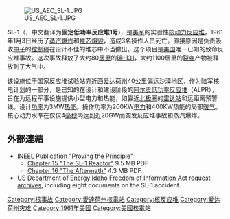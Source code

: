 {{unreferenced|time=2011-03-18T11:41:52+00:00}}
{{noteTA|G1=核能
|1= zh-cn:堆芯熔毁; zh-hant:爐心熔解; zh-hk:爐心熔解; 
|2= zh-cn:堆芯; zh-hant:爐心; zh-hk:爐心
}}
[[File:US_AEC_SL-1.JPG|thumb]]


'''SL-1'''（{{lang-en|'''Stationary Low-Power Reactor Number One'''}}，中文翻译为'''固定低功率反应堆1号''')，是[[美军|美军]]的实验性[[核反应堆|核动力反应堆]]，1961年1月3日经历了[[蒸汽爆炸|蒸汽爆炸]]和[[堆芯熔毀|堆芯熔毀]]，造成3名操作人员死亡。直接原因是负责吸收[[中子|中子]]的[[控制棒|控制棒]]在设计不佳的堆芯中不当撤出。这个项目是[[美国|美国]]唯一已知的致命反应堆事故。这次事故释放了大约80[[居里_(单位)|居里]]的[[碘|碘-131]]，大约1100居里的[[裂变|裂变]]产物被释放到了大气中。

该设施位于国家反应堆试验站靠近西[[爱达荷州|爱达荷州]]40公里偏远沙漠地区，作为陆军核电计划的一部分，是已知的在设计和建设阶段的[[阿尔贡低功率反应堆|阿尔贡低功率反应堆]]（ALPR），旨在为远程军事设施提供小型电力和热能，如靠近[[北极圈|北极圈]]的[[雷达站|雷达站]]和远距离预警线。设计[[功率|功率]]为3MW[[热能|热能]]。操作功率为200KW[[电力|电力]]和400KW热能的局部[[暖气|暖气]]。核心动力水準在仅仅4[[毫秒|毫秒]]内达到近20GW而突发反应堆事故和蒸汽爆炸。

==外部連結==
*[https://web.archive.org/web/20061014033028/http://www.inl.gov/proving-the-principle/ INEEL Publication "Proving the Principle"]
**[https://web.archive.org/web/20110807212441/http://www.inl.gov/proving-the-principle/chapter_15.pdf Chapter 15 "The SL-1 Reactor" ] 9.5 MB PDF
**[https://web.archive.org/web/20121101024857/http://www.inl.gov/proving-the-principle/chapter_16.pdf Chapter 16 "The Aftermath"] 4.3 MB PDF
*[https://web.archive.org/web/20130524190753/http://www.id.doe.gov/foia/archive.htm US Department of Energy Idaho Freedom of Information Act request archives], including eight documents on the SL-1 accident.

{{Nuclear power in the United States}}
{{核事故}}
[[Category:核事故|Category:核事故]]
[[Category:愛達荷州核電站|Category:愛達荷州核電站]]
[[Category:核反应堆|Category:核反应堆]]
[[Category:爱达荷州灾难|Category:爱达荷州灾难]]
[[Category:1961年美國|Category:1961年美國]]
[[Category:美國核電站|Category:美國核電站]]